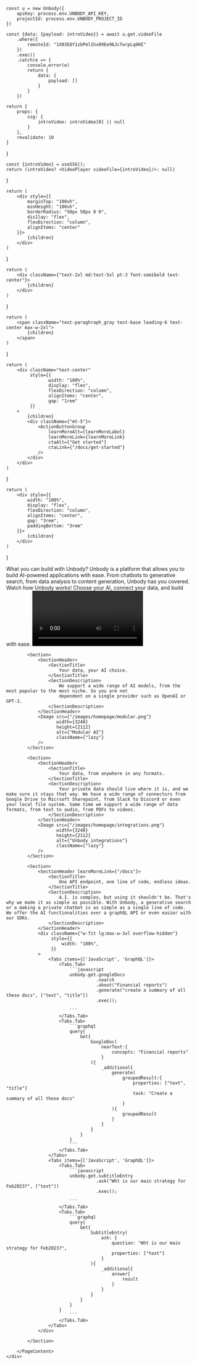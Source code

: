 

    const u = new Unbody({
        apiKey: process.env.UNBODY_API_KEY,
        projectId: process.env.UNBODY_PROJECT_ID
    })

    const {data: {payload: introVideo}} = await u.get.videoFile
        .where({
            remoteId: "1X03E8Y1zbPml1hx09Ee96JcfwrpLq9HI"
        })
        .exec()
        .catch(e => {
            console.error(e)
            return {
                data: {
                    payload: []
                }
            }
        })

    return {
        props: {
            ssg: {
                introVideo: introVideo[0] || null
            }
        },
        revalidate: 10
    }
}


    const {introVideo} = useSSG();
    return (introVideo? <VideoPlayer videoFile={introVideo}/>: null)
}


    return (
        <div style={{
            marginTop: "100vh",
            minHeight: "100vh",
            borderRadius: "50px 50px 0 0",
            dis1lay: "flex",
            flexDirection: "column",
            alignItems: "center"
        }}>
            {children}
        </div>
    )
}

    return (
        <div className={"text-2xl md:text-5xl pt-3 font-semibold text-center"}>
            {children}
        </div>
    )
}

    return (
        <span className="text-paraghraph_gray text-base leading-6 text-center max-w-2xl">
            {children}
        </span>
    )
}

    return (
        <div className="text-center"
             style={{
                    width: "100%",
                    display: "flex",
                    flexDirection: "column",
                    alignItems: "center",
                    gap: "1rem"
             }}
        >
            {children}
            <div className={"mt-5"}>
                <ActionButtonGroup
                    learnMoreAlt={learnMoreLabel}
                    learnMoreLink={learnMoreLink}
                    ctaAlt={"Get started"}
                    ctaLink={"/docs/get-started"}
                />
            </div>
        </div>
    )
}

    return (
        <div style={{
            width: "100%",
            display: "flex",
            flexDirection: "column",
            alignItems: "center",
            gap: "3rem",
            paddingBottom: "3rem"
        }}>
            {children}
        </div>
    )
}

<div className={"home-content"}>
    <div className="content-container">
        <NewHero/>
        <div className="text-paraghraph_gray text-base text-center h-20 px-4 lg:hidden"></div>
        <PageContent>
            <Section>
                <SectionHeader>
                    <SectionTitle>
                        What you can build with Unbody?
                    </SectionTitle>
                    <SectionDescription>
                        Unbody is a platform that allows you to build AI-powered applications with ease. From chatbots to generative search, from data analysis to content generation, Unbody has you covered.
                    </SectionDescription>
                </SectionHeader>
                <div className={"grid grid-cols-2 lg:grid-cols-4 gap-4 pt-8 mb-28"}>
                    <UsecaseCard
                        title={"Private A.I. Assistant"}
                        description={"Build a private AI assistant that can help you with your daily tasks, from scheduling to data analysis."}
                        icon={"/icons/ai-assistant.png"}
                        link={"/use-case/ai-assistant"}
                    />
                    <UsecaseCard
                        title={"AI-native Content API"}
                        description={"Directly integrate Unbody with your existing content tools like Google Docs and Notion. Manage, enhance, and deploy content from a single API without ever moving your data."}
                        icon={"/icons/api.png"}
                        link={"/use-case/as-content-api"}
                    />
                    <UsecaseCard
                        title={"Content Generation Automation"}
                        description={"Unbody simplifies the content creation process by leveraging AI to automatically generate, optimize, and enhance digital content across various formats. Streamline your workflows and maintain high content quality with minimal manual input."}
                        icon={"/icons/gen.png"}
                        link={"/use-case/content-gen"}
                    />
                    <UsecaseCard
                        title={"Intelligent Search Engines"}
                        description={"Unbody enables you to develop intelligent search engines that interpret and respond to natural human language. Create search systems that seamlessly handle text, images, and other media to provide comprehensive, multimodal results."}
                        icon={"/icons/search.png"}
                        link={"/use-case/search"}
                    />
                </div>
            </Section>
            <Section>
                <SectionHeader>
                    <SectionTitle>
                        Watch how Unbody works!
                    </SectionTitle>
                    <SectionDescription>
                        Choose your AI, connect your data, and build with ease.
                    </SectionDescription>
                </SectionHeader>
                <Video/>
            </Section>

            <Section>
                <SectionHeader>
                    <SectionTitle>
                        Your data, your AI choice.
                    </SectionTitle>
                    <SectionDescription>
                        We support a wide range of AI models, from the most popular to the most niche. So you are not
                        dependent on a single provider such as OpenAI or GPT-3.
                    </SectionDescription>
                </SectionHeader>
                <Image src={"/images/homepage/modular.png"}
                       width={3248}
                       height={2112}
                       alt={"Modular AI"}
                       className={"lazy"}
                />
            </Section>

            <Section>
                <SectionHeader>
                    <SectionTitle>
                        Your data, from anywhere in any formats.
                    </SectionTitle>
                    <SectionDescription>
                        Your private data should live where it is, and we make sure it stays that way. We have a wide range of connectors from Google Drive to Micrsoft Sharepoint, from Slack to Discord or even your local file system. Same time we support a wide range of data formats, from text to audio, from PDFs to videos.
                    </SectionDescription>
                </SectionHeader>
                <Image src={"/images/homepage/integrations.png"}
                       width={3248}
                       height={2112}
                       alt={"Unbody integrations"}
                       className={"lazy"}
                />
            </Section>

            <Section>
                <SectionHeader learnMoreLink={"/docs"}>
                    <SectionTitle>
                        One API endpoint, one line of code, endless ideas.
                    </SectionTitle>
                    <SectionDescription>
                        A.I. is complex, but using it shouldn't be. That's why we made it as simple as possible. With Unbody, a generative search or a making a private chatbot is as simple as a single line of code. We offer the AI functionalities over a graphQL API or even easier with our SDKs.
                    </SectionDescription>
                </SectionHeader>
                <div className={"w-fit lg:max-w-3xl overflow-hidden"}
                     style={{
                         width: "100%",
                     }}
                >
                    <Tabs items={['JavaScript', 'GraphQL']}>
                        <Tabs.Tab>
                            ```javascript
                            unbody.get.googleDocs
                                      .search
                                      .about("Financial reports")
                                      .generate("create a summary of all these docs", ["text", "title"])
                                      .exec();

                            ```
                        </Tabs.Tab>
                        <Tabs.Tab>
                            ```graphql
                            query{
                                Get{
                                    GoogleDoc(
                                        nearText:{
                                            concepts: "Financial reports"
                                        }
                                    ){
                                        _additional{
                                            generate(
                                                groupedResult:{
                                                    properties: ["text", "title"]
                                                    task: "Create a summary of all these docs"
                                                }
                                            ){
                                                groupedResult
                                            }
                                        }
                                    }
                                }
                            }
                            ```
                        </Tabs.Tab>
                    </Tabs>
                    <Tabs items={['JavaScript', 'GraphQL']}>
                        <Tabs.Tab>
                            ```javascript
                            unbody.get.subtitleEntry
                                      .ask("Wht is our main strategy for Feb2023?", ["text"])
                                      .exec();

                            ```
                        </Tabs.Tab>
                        <Tabs.Tab>
                            ```graphql
                            query{
                                Get{
                                    SubtitleEntry(
                                        ask: {
                                            question: "Wht is our main strategy for Feb2023?",
                                            properties: ["text"]
                                        }
                                    ){
                                        _additional{
                                            answer{
                                                result
                                            }
                                        }
                                    }
                                }
                            }
                        }
                            ```
                        </Tabs.Tab>
                    </Tabs>
                </div>

            </Section>

        </PageContent>
    </div>
</div>
